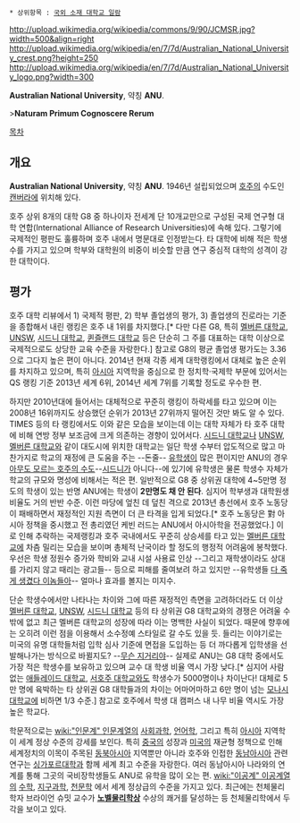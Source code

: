  * 상위항목 : [[국외 소재 대학교 일람]]

http://upload.wikimedia.org/wikipedia/commons/9/90/JCMSR.jpg?width=500&align=right
http://upload.wikimedia.org/wikipedia/en/7/7d/Australian_National_University_crest.png?height=250
http://upload.wikimedia.org/wikipedia/en/7/7d/Australian_National_University_logo.png?width=300

'''Australian National University''', 약칭 '''ANU'''.

>'''Naturam Primum Cognoscere Rerum'''

[[목차]]
== 개요 ==
'''Australian National University''', 약칭 '''ANU'''. 1946년 설립되었으며 [[호주]]의 수도인 [[캔버라]]에 위치해 있다.

호주 상위 8개의 대학 G8 중 하나이자 전세계 단 10개교만으로 구성된 국제 연구형 대학 연합(International Alliance of Research Universities)에 속해 있다. 그렇기에 국제적인 평판도 훌륭하며 호주 내에서 명문대로 인정받는다. 타 대학에 비해 적은 학생수를 가지고 있으며 학부와 대학원의 비중이 비슷할 만큼 연구 중심적 대학의 성격이 강한 대학이다.

== 평가 ==
호주 대학 리뷰에서 1) 국제적 평판, 2) 학부 졸업생의 평가, 3) 졸업생의 진로라는 기준을 종합해서 내린 랭킹은 호주 내 1위를 차지했다.[* 다만 다른 G8, 특히 [[멜버른 대학교]], [[UNSW]], [[시드니 대학교]], [[퀸즐랜드 대학교]] 등은 단순히 그 주를 대표하는 대학 이상으로 국제적으로도 상당한 교육 수준을 자랑한다.] 참고로 G8의 평균 졸업생 평가도는 3.36으로 그다지 높은 편이 아니다. 2014년 현재 각종 세계 대학랭킹에서 대체로 높은 순위를 차지하고 있으며, 특히 [[아시아]] 지역학을 중심으로 한 정치학·국제학 부문에 있어서는 QS 랭킹 기준 2013년 세계 6위, 2014년 세계 7위를 기록할 정도로 우수한 편.

하지만 2010년대에 들어서는 대체적으로 꾸준히 랭킹이 하락세를 타고 있으며 이는 2008년 16위까지도 상승했던 순위가 2013년 27위까지 떨어진 것만 봐도 알 수 있다. TIMES 등의 타 랭킹에서도 이와 같은 모습을 보이는데 이는 대학 자체가 타 호주 대학에 비해 연방 정부 보조금에 크게 의존하는 경향이 있어서다. [[시드니 대학교]]나 [[UNSW]], [[멜버른 대학교]]와 같이 대도시에 위치한 대학교는 일단 학생 수부터 압도적으로 많고 마찬가지로 학교의 재정에 큰 도움을 주는 --돈줄-- [[유학생]]이 많은 편이지만 ANU의 경우 [[캔버라|아무도 모르는 호주의 수도]]--[[시드니]]가 아니다--에 있기에 유학생은 물론 학생수 자체가 학교의 규모와 명성에 비해서는 적은 편. 일반적으로 G8 중 상위권 대학에 4~5만명 정도의 학생이 있는 반명 ANU에는 학생이 '''2만명도 채 안 된다'''. 심지어 학부생과 대학원생 비율도 거의 반반 수준. 이런 마당에 엎친 데 덮친 격으로 2013년 총선에서 호주 노동당이 패배하면서 재정적인 지원 측면이 더 큰 타격을 입게 되었다.[* 호주 노동당은 對 아시아 정책을 중시했고 전 총리였던 케빈 러드는 ANU에서 아시아학을 전공했었다.] 이로 인해 추락하는 국제랭킹과 호주 국내에서도 꾸준히 상승세를 타고 있는 [[멜버른 대학교]]에 차츰 밀리는 모습을 보이며 총체적 난국이라 할 정도의 행정적 어려움에 봉착했다. 우선은 학생 정원수 증가와 학비와 교내 시설 사용료 인상 --그리고 재학생이라도 상대를 가리지 않고 때리는 광고들-- 등으로 피해를 줄여보려 하고 있지만 --유학생들 [[다 죽게 생겼다 이놈들아]]-- 얼마나 효과를 볼지는 미지수.

단순 학생수에서만 나타나는 차이와 그에 따른 재정적인 측면을 고려하더라도 더 이상 [[멜버른 대학교]], [[UNSW]], [[시드니 대학교]] 등의 타 상위권 G8 대학교와의 경쟁은 어려울 수 밖에 없고 최근 멜버른 대학교의 성장에 따라 이는 명백한 사실이 되었다. 때문에 향후에는 오히려 이런 점을 이용해서 소수정예 스타일로 갈 수도 있을 듯. 들리는 이야기로는 미국의 유명 대학들처럼 입학 심사 기준에 면접을 도입하는 등 더 까다롭게 입학생을 선발해나가는 방식으로 바뀔지도? --[[무슨 지거리야]]-- 실제로 ANU는 G8 대학 중에서도 가장 적은 학생수를 보유하고 있으며 교수 대 학생 비율 역시 가장 낮다.[* 심지어 사람 없는 [[애들레이드 대학교]], [[서호주 대학교]]와도 학생수가 5000명이나 차이난다! 대체로 5만 명에 육박하는 타 상위권 G8 대학들과의 차이는 어마어마하고 6만 명이 넘는 [[모나시 대학교]]에 비하면 1/3 수준.] 참고로 호주에서 학생 대 캠퍼스 내 나무 비율 역시도 가장 높은 학교다.

학문적으로는 [[wiki:"인문계" 인문계열]]의 [[사회과학]], [[언어학]], 그리고 특히 [[아시아]] 지역학이 세계 정상 수준의 강세를 보인다. 특히 [[중국]]의 성장과 [[미국]]의 재균형 정책으로 인해 세계정치의 이목이 주목된 [[동북아시아]] 지역뿐만 아니라 호주와 인접한 [[동남아시아]] 관련 연구는 [[싱가포르대학]]과 함께 세계 최고 수준을 자랑한다. 여러 동남아시아 나라와의 연계를 통해 그곳의 국비장학생들도 ANU로 유학을 많이 오는 편.
[[wiki:"이공계" 이공계열]]의 [[수학]], [[지구과학]], [[천문학]] 에서 세계 정상급의 수준을 가지고 있다. 최근에는 천체물리학자 브라이언 슈밋 교수가 '''[[노벨물리학상]]''' 수상의 쾌거를 달성하는 등 천체물리학에서 두각을 보이고 있다.



